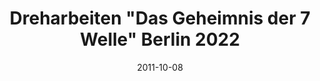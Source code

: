 ---
title: Dreharbeiten "Das Geheimnis der 7 Welle" Berlin 2022
date: 2011-10-08
image: "/images/mcv/berlin2.jpg"
width: 1500
height: 1125
---